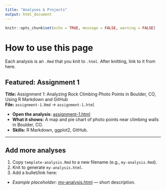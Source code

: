 ---
title: "Analyses & Projects"
output: html_document
---

```{r setup_analyses, include=FALSE}
knitr::opts_chunk$set(echo = TRUE, message = FALSE, warning = FALSE)
```

# How to use this page

Each analysis is an `.Rmd` that you knit to `.html`. After knitting, link to it from here.

## Featured: Assignment 1

**Title:** Assignment 1: Analyzing Rock Climbing Photo Points in Boulder, CO, Using R Markdown and GitHub  
**File:** `assignment-1.Rmd` → `assignment-1.html`

- **Open the analysis:** [assignment-1.html](assignment-1.html)
- **What it shows:** A map and pie chart of photo points near climbing walls in Boulder, CO. 
- **Skills:** R Markdown, ggplot2, GitHub.

---

## Add more analyses

1. Copy `template-analysis.Rmd` to a new filename (e.g., `my-analysis.Rmd`).  
2. Knit to generate `my-analysis.html`.  
3. Add a bullet/link here:

- _Example placeholder_: [my-analysis.html](my-analysis.html) — short description.
